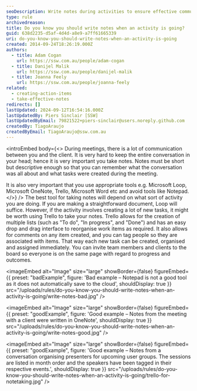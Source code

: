```yaml
---
seoDescription: Write notes during activities to ensure effective communication and task management with clients.
type: rule
archivedreason:
title: Do you know you should write notes when an activity is going?
guid: 638d2235-d5af-4d4d-a8e9-a7ff61665339
uri: do-you-know-you-should-write-notes-when-an-activity-is-going
created: 2014-09-24T18:26:19.000Z
authors:
  - title: Adam Cogan
    url: https://ssw.com.au/people/adam-cogan
  - title: Danijel Malik
    url: https://ssw.com.au/people/danijel-malik
  - title: Joanna Feely
    url: https://ssw.com.au/people/joanna-feely
related:
  - creating-action-items
  - take-effective-notes
redirects: []
lastUpdated: 2024-09-12T16:54:16.000Z
lastUpdatedBy: Piers Sinclair [SSW]
lastUpdatedByEmail: 79821522+piers-sinclair@users.noreply.github.com
createdBy: TiagoAraujo
createdByEmail: TiagoAraujo@ssw.com.au
---
```


<introEmbed
  body={<>
During meetings, there is a lot of communication between you and the client. It is very hard to keep the entire conversation in your head; hence it is very important you take notes. Notes must be short but descriptive enough so that you can remember what the conversation was all about and what tasks were created during the meeting.

It is also very important that you use appropriate tools e.g. Microsoft Loop, Microsoft OneNote, Trello, Microsoft Word etc and avoid tools like Notepad.
  </>}
/>
The best tool for taking notes will depend on what sort of activity you are doing. If you are making a straightforward document, Loop will suffice. However, if the activity involves creating a lot of new tasks, it might be worth using Trello to take your notes. Trello allows for the creation of multiple lists (such as "To do", "In progress", and "Done") and has an easy drop and drag interface to reorganise work items as required. It also allows for comments on any item created, and you can tag people so they are associated with items. That way each new task can be created, organised and assigned immediately. You can invite team members and clients to the board so everyone is on the same page with regard to progress and outcomes.

<imageEmbed
  alt="Image"
  size="large"
  showBorder={false}
  figureEmbed={{
    preset: "badExample",
    figure: 'Bad example – Notepad is not a good tool as it does not automatically save to the cloud',
    shouldDisplay: true
  }}
  src="/uploads/rules/do-you-know-you-should-write-notes-when-an-activity-is-going/write-notes-bad.jpg"
/>

<imageEmbed
  alt="Image"
  size="large"
  showBorder={false}
  figureEmbed={{
    preset: "goodExample",
    figure: 'Good example – Notes from the meeting with a client were written in OneNote',
    shouldDisplay: true
  }}
  src="/uploads/rules/do-you-know-you-should-write-notes-when-an-activity-is-going/write-notes-good.jpg"
/>

<imageEmbed
  alt="Image"
  size="large"
  showBorder={false}
  figureEmbed={{
    preset: "goodExample",
    figure: 'Good example – Notes from a conversation organising presenters for upcoming user groups. The sessions are listed in month order and the speakers have been tagged in their respective events.',
    shouldDisplay: true
  }}
  src="/uploads/rules/do-you-know-you-should-write-notes-when-an-activity-is-going/trello-for-notetaking.jpg"
/>
